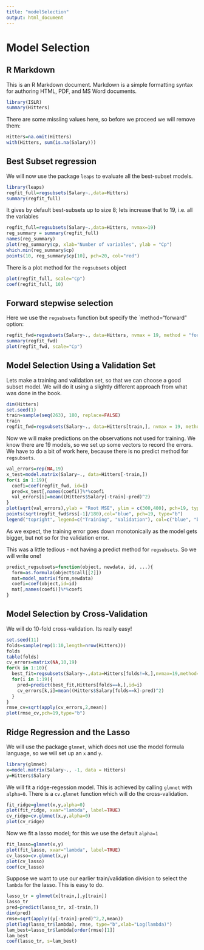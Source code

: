 ```yaml
---
title: "modelSelection"
output: html_document
---
```


Model Selection
================

## R Markdown

This is an R Markdown document. Markdown is a simple formatting syntax for authoring HTML, PDF, and MS Word documents. 

```r
library(ISLR)
summary(Hitters)
```
There are some missiing values here, so before we proceed we will remove them:

```r
Hitters=na.omit(Hitters)
with(Hitters, sum(is.na(Salary)))
```

Best Subset regression
------------------------
We will now use the package `leaps` to evaluate all the best-subset models.
```r
library(leaps)
regfit_full=regsubsets(Salary~.,data=Hitters)
summary(regfit_full)
```

It gives by default best-subsets up to size 8; lets increase that to 19, i.e. all the variables
```r
regfit_full=regsubsets(Salary~.,data=Hitters, nvmax=19)
reg_summary = summary(regfit_full)
names(reg_summary)
plot(reg_summary$cp, xlab="Number of variables", ylab = "Cp")
which.min(reg_summary$cp)
points(10, reg_summary$cp[10], pch=20, col="red")
```

There is a plot method for the `regsubsets` object
```r
plot(regfit_full, scale="Cp")
coef(regfit_full, 10)
```

Forward stepwise selection
---------------------------

Here we use the `regsubsets` function but specify the `method="forward" option:
```r
regfit_fwd=regsubsets(Salary~., data=Hitters, nvmax = 19, method = "forward")
summary(regfit_fwd)
plot(regfit_fwd, scale="Cp")
```

Model Selection Using a Validation Set
---------------------------------------
Lets make a training and validation set, so that we can choose a good subset model.
We will do it using a slightly different approach from what was done in the book.

```r
dim(Hitters)
set.seed(1)
train=sample(seq(263), 180, replace=FALSE)
train
regfit_fwd=regsubsets(Salary~., data=Hitters[train,], nvmax = 19, method = "forward")
```

Now we will make predictions on the observations not used for training. We know there are 19 models, so we set up some vectors to record the errors. We have to do a bit of work here, because there is no predict method for `regsubsets`.
```r
val_errors=rep(NA,19)
x_test=model.matrix(Salary~., data=Hitters[-train,])
for(i in 1:19){
  coefi=coef(regfit_fwd, id=i)
  pred=x_test[,names(coefi)]%*%coefi
  val_errors[i]=mean((Hitters$Salary[-train]-pred)^2)
}
plot(sqrt(val_errors),ylab = "Root MSE", ylim = c(300,400), pch=19, type="b")
points(sqrt(regfit_fwd$rss[-1]/180),col="blue", pch=19, type="b")
legend("topright", legend=c("Training", "Validation"), col=c("blue", "black"), pch=19)
```

As we expect, the training error goes down monotonically as the model gets bigger, but not so for the validation error.

This was a little tedious - not having a predict method for `regsubsets`. So we will write one!

```r
predict_regsubsets=function(object, newdata, id, ...){
  form=as.formula(object$call[[2]])
  mat=model_matrix(form,newdata)
  coefi=coef(object,id=id)
  mat[,names(coefi)]%*%coefi
}
```

Model Selection by Cross-Validation
------------------------------------
We will do 10-fold cross-validation. Its really easy!
```r
set.seed(11)
folds=sample(rep(1:10,length=nrow(Hitters)))
folds
table(folds)
cv_errors=matrix(NA,10,19)
for(k in 1:10){
  best_fit=regsubsets(Salary~.,data=Hitters[folds!=k,],nvmax=19,method="forward")
  for(i in 1:19){
    pred=predict(best_fit,Hitters[folds==k,],id=i)
    cv_errors[k,i]=mean((Hitters$Salary[folds==k]-pred)^2)
  }
}
rmse_cv=sqrt(apply(cv_errors,2,mean))
plot(rmse_cv,pch=19,type="b")
```
Ridge Regression and the Lasso
-------------------------------
We will use the package `glmnet`, which does not use the model formula language, so we will set up an `x` and `y`.
```r
library(glmnet)
x=model.matrix(Salary~., -1, data = Hitters)
y=Hitters$Salary
```
We will fit a ridge-regession model. This is achieved by calling `glmnet` with `alpha=0`. There is a `cv.glmnet` function which will do the cross-validation.
```r
fit_ridge=glmnet(x,y,alpha=0)
plot(fit_ridge, xvar="lambda", label=TRUE)
cv_ridge=cv.glmnet(x,y,alpha=0)
plot(cv_ridge)
```
Now we fit a lasso model; for this we use the default `alpha=1`
```r
fit_lasso=glmnet(x,y)
plot(fit_lasso, xvar="lambda", label=TRUE)
cv_lasso=cv.glmnet(x,y)
plot(cv_lasso)
coef(cv_lasso)
```

Suppose we want to use our earlier train/validation division to select the `lambda` for the lasso.
This is easy to do.
```r
lasso_tr = glmnet(x[train,],y[train])
lasso_tr
pred=predict(lasso_tr, x[-train,])
dim(pred)
rmse=sqrt(apply((y[-train]-pred)^2,2,mean))
plot(log(lasso_tr$lambda), rmse, type="b",xlab="Log(lambda)")
lam_best=lasso_tr$lambda[order(rmse)[1]]
lam_best
coef(lasso_tr, s=lam_best)
```